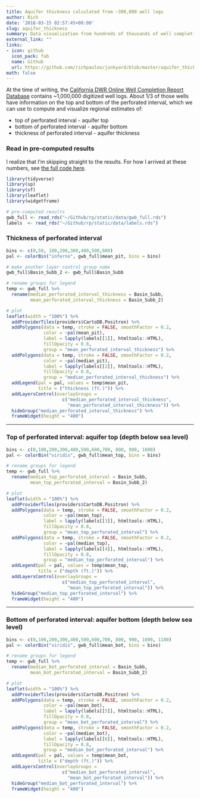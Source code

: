 ```yaml
---
title: Aquifer thickness calculated from ~300,000 well logs
author: Rich
date: '2018-03-15 02:57:45+00:00'
slug: aquifer_thickness
summary: Data visualization from hundreds of thousands of well completion reports reveals aquifer characteristics in California groundwater basins.
external_link: ""
links:
- icon: github
  icon_pack: fab
  name: Github
  url: https://github.com/richpauloo/junkyard/blob/master/aquifer_thickness/index.Rmd
math: false
---
```


At the time of writing, the [California DWR Online Well Completion Report Database](https://data.ca.gov/dataset/well-completion-reports) contains ~1,000,000 digitized well logs. About 1/3 of those wells have information on the top and bottom of the perforated interval, which we can use to compute and visualize regional estimates of:  

* top of perforated interval - aquifer top  
* bottom of perforated interval - aquifer bottom  
* thickness of perforated interval - aquifer thickness  


### Read in pre-computed results

I realize that I'm skipping straight to the results. For how I arrived at these numbers, see [the full code here](https://github.com/richpauloo/junkyard/blob/master/aquifer_thickness/index.Rmd).
```r
library(tidyverse)
library(sp)
library(sf)
library(leaflet)
library(widgetframe)

# pre-computed results
gwb_full <- read_rds("~/Github/rp/static/data/gwb_full.rds")
labels  <- read_rds("~/Github/rp/static/data/labels.rds")
```


### Thickness of perforated interval
```r
bins <- c(0,50, 100,200,300,400,500,600)
pal <- colorBin("inferno", gwb_full$mean_pit, bins = bins)

# make another layer control group name
gwb_full$Basin_Subb_2 <- gwb_full$Basin_Subb

# rename groups for legend
temp <- gwb_full %>% 
  rename(median_perforated_interval_thickness = Basin_Subb,
         mean_perforated_interval_thickness = Basin_Subb_2)

# plot
leaflet(width = "100%") %>%
  addProviderTiles(providers$CartoDB.Positron) %>%
  addPolygons(data = temp, stroke = FALSE, smoothFactor = 0.2,
              color = ~pal(mean_pit), 
              label = lapply(labels[[1]], htmltools::HTML),
              fillOpacity = 0.8,
              group = "mean_perforated_interval_thickness") %>%
  addPolygons(data = temp, stroke = FALSE, smoothFactor = 0.2,
              color = ~pal(median_pit), 
              label = lapply(labels[[2]], htmltools::HTML),
              fillOpacity = 0.8,
              group = "median_perforated_interval_thickness") %>%
  addLegend(pal = pal, values = temp$mean_pit,
            title = ("thickness (ft.)")) %>%
  addLayersControl(overlayGroups =
                     c("median_perforated_interval_thickness",
                       "mean_perforated_interval_thickness")) %>%
  hideGroup("median_perforated_interval_thickness") %>% 
  frameWidget(height = "400")
```

***  


### Top of perforated interval: aquifer top (depth below sea level)
```r
bins <- c(0,100,200,300,400,500,600,700, 800, 900, 1000)
pal <- colorBin("viridis", gwb_full$mean_top, bins = bins) 

# rename groups for legend
temp <- gwb_full %>% 
  rename(median_top_perforated_interval = Basin_Subb,
         mean_top_perforated_interval = Basin_Subb_2) 

# plot
leaflet(width = "100%") %>%
  addProviderTiles(providers$CartoDB.Positron) %>%
  addPolygons(data = temp, stroke = FALSE, smoothFactor = 0.2,
              color = ~pal(mean_top), 
              label = lapply(labels[[3]], htmltools::HTML),
              fillOpacity = 0.8,
              group = "mean_top_perforated_interval") %>%
  addPolygons(data = temp, stroke = FALSE, smoothFactor = 0.2,
              color = ~pal(median_top), 
              label = lapply(labels[[4]], htmltools::HTML),
              fillOpacity = 0.8,
              group = "median_top_perforated_interval") %>%
  addLegend(pal = pal, values = temp$mean_top,
            title = ("depth (ft.)")) %>%
  addLayersControl(overlayGroups =
                     c("median_top_perforated_interval",
                       "mean_top_perforated_interval")) %>%
  hideGroup("median_top_perforated_interval") %>% 
  frameWidget(height = "400")
```


***  


### Bottom of perforated interval: aquifer bottom (depth below sea level)
```r
bins <- c(0,100,200,300,400,500,600,700, 800, 900, 1000, 1100)
pal <- colorBin("viridis", gwb_full$mean_bot, bins = bins) 

# rename groups for legend
temp <- gwb_full %>% 
  rename(median_bot_perforated_interval = Basin_Subb,
         mean_bot_perforated_interval = Basin_Subb_2)

# plot
leaflet(width = "100%") %>%
  addProviderTiles(providers$CartoDB.Positron) %>%
  addPolygons(data = temp, stroke = FALSE, smoothFactor = 0.2,
              color = ~pal(mean_bot), 
              label = lapply(labels[[5]], htmltools::HTML),
              fillOpacity = 0.8,
              group = "mean_bot_perforated_interval") %>%
  addPolygons(data = temp, stroke = FALSE, smoothFactor = 0.2,
              color = ~pal(median_bot), 
              label = lapply(labels[[6]], htmltools::HTML),
              fillOpacity = 0.8,
              group = "median_bot_perforated_interval") %>%
  addLegend(pal = pal, values = temp$mean_bot,
            title = ("depth (ft.)")) %>%
  addLayersControl(overlayGroups =
                     c("median_bot_perforated_interval",
                       "mean_bot_perforated_interval")) %>%
  hideGroup("median_bot_perforated_interval") %>% 
  frameWidget(height = "400")
```

